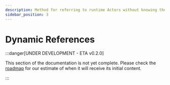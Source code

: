```yaml
---
description: Method for referring to runtime Actors without knowing them.
sidebar_position: 3
---
```



# Dynamic References

:::danger[UNDER DEVELOPMENT - ETA v0.2.0]

This section of the documentation is not yet complete. Please check the [roadmap](https://github.com/orgs/dotBunny/projects/6/views/2) for our estimate of when it will receive its initial content. 

:::

<PluginDetails moduleName="NexusDynamicReferences" />
<DocCardList />